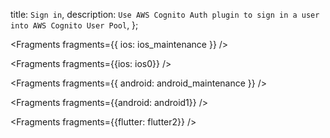   title: `Sign in`,
  description: `Use AWS Cognito Auth plugin to sign in a user into AWS Cognito User Pool`,
};


<Fragments fragments={{ ios: ios_maintenance }} />


<Fragments fragments={{ios: ios0}} />


<Fragments fragments={{ android: android_maintenance }} />


<Fragments fragments={{android: android1}} />


<Fragments fragments={{flutter: flutter2}} />
